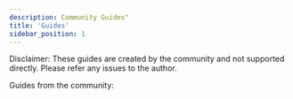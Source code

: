 ```yaml
---
description: Community Guides"
title: 'Guides'
sidebar_position: 1
---
```


Disclaimer: These guides are created by the community and not supported directly. Please refer any issues to the author.

Guides from the community:
